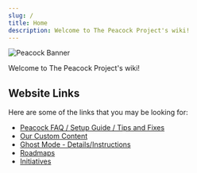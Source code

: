 ```yaml
---
slug: /
title: Home
description: Welcome to The Peacock Project's wiki!
---
```



<Image alt="Peacock Banner" img={Banner} />

Welcome to The Peacock Project's wiki!

## Website Links

Here are some of the links that you may be looking for:

-   [Peacock FAQ / Setup Guide / Tips and Fixes](intel.md)
-   [Our Custom Content](custom-content.mdx)
-   [Ghost Mode - Details/Instructions](ghost-mode.md)
-   [Roadmaps](roadmaps.mdx)
-	[Initiatives](initiatives.md)
